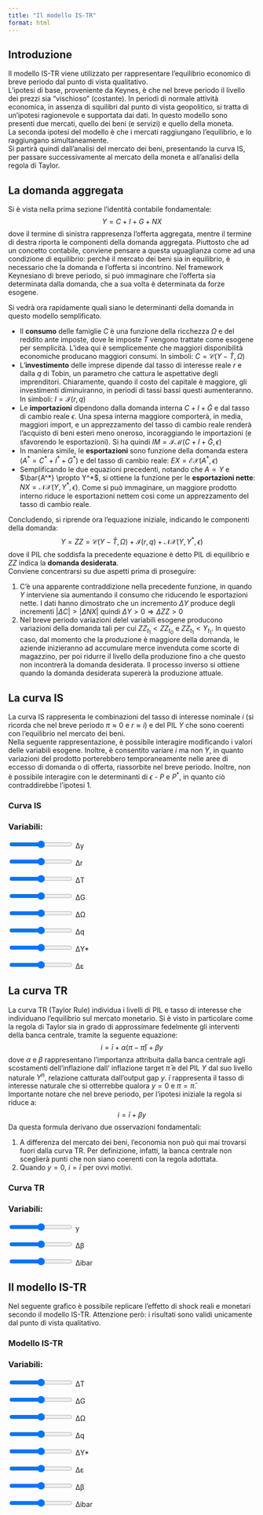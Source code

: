 ```yaml
---
title: "Il modello IS-TR"
format: html
---
```


<script src="https://d3js.org/d3.v7.min.js"></script>

## Introduzione

Il modello IS-TR viene utilizzato per rappresentare l'equilibrio economico di breve periodo dal punto di vista qualitativo.   
L'ipotesi di base, proveniente da Keynes, è che nel breve periodo il livello dei prezzi sia "vischioso" (costante). In periodi di normale attività economica, in assenza di squilibri dal punto di vista geopolitico, si tratta di un'ipotesi ragionevole e supportata dai dati. In questo modello sono presenti due mercati, quello dei beni (e servizi) e quello della moneta.  
La seconda ipotesi del modello è che i mercati raggiungano l'equilibrio, e lo raggiungano simultaneamente.  
Si partirà quindi dall'analisi del mercato dei beni, presentando la curva IS, per passare successivamente al mercato della moneta e all'analisi della regola di Taylor.  

## La domanda aggregata

Si è vista nella prima sezione l'identità contabile fondamentale:
$$
    Y=C+I+G+NX
$$
dove il termine di sinistra rappresenza l'offerta aggregata, mentre il termine di destra riporta le componenti della domanda aggregata. Piuttosto che ad un concetto contabile, conviene pensare a questa uguaglianza come ad una condizione di equilibrio: perchè il mercato dei beni sia in equilibrio, è necessario che la domanda e l'offerta si incontrino. Nel framework Keynesiano di breve periodo, si può immaginare che l'offerta sia determinata dalla domanda, che a sua volta è determinata da forze esogene.  

Si vedrà ora rapidamente quali siano le determinanti della domanda in questo modello semplificato.  

- Il **consumo** delle famiglie $C$ è una funzione della ricchezza $\Omega$ e del reddito ante imposte, dove le imposte $T$ vengono trattate come esogene per semplicità. L'idea qui è semplicemente che maggiori disponibilità economiche producano maggiori consumi. In simboli: $C=\mathcal{C}\left(Y-\bar{T},\Omega\right)$  
- L'**investimento** delle imprese dipende dal tasso di interesse reale $r$ e dalla $q$ di Tobin, un parametro che cattura le aspettative degli imprenditori. Chiaramente, quando il costo del capitale è maggiore, gli investimenti diminuiranno, in periodi di tassi bassi questi aumenteranno. In simboli: $I=\mathcal{I}\left(r,q\right)$  
- Le **importazioni** dipendono dalla domanda interna $C+I+\bar{G}$ e dal tasso di cambio reale $\epsilon$. Una spesa interna maggiore comporterà, in media, maggiori import, e un apprezzamento del tasso di cambio reale renderà l'acquisto di beni esteri meno oneroso, incoraggiando le importazioni (e sfavorendo le esportazioni). Si ha quindi $IM=\mathcal{IM}\left(C+I+\bar{G},\epsilon\right)$  
- In maniera simile, le **esportazioni** sono funzione della domanda estera ($A^*=C^*+I^*+G^*$) e del tasso di cambio reale: $EX=\mathcal{EX}\left(A^*,\epsilon\right)$  
- Semplificando le due equazioni precedenti, notando che $A \propto Y$ e $\bar{A^*} \propto Y^*$, si ottiene la funzione per le **esportazioni nette**: $NX=\mathcal{NX}\left(Y,Y^*,\epsilon\right)$. Come si può immaginare, un maggiore prodotto interno riduce le esportazioni nettem così come un apprezzamento del tasso di cambio reale.

Concludendo, si riprende ora l'equazione iniziale, indicando le componenti della domanda:
$$
    Y = ZZ = \mathcal{C}\left(Y-\bar{T},\Omega\right) + \mathcal{I}\left(r,q\right) + \mathcal{NX}\left(Y,Y^*,\epsilon\right)
$$
dove il PIL che soddisfa la precedente equazione è detto PIL di equilibrio e $ZZ$ indica la **domanda desiderata**.  
Conviene concentrarsi su due aspetti prima di proseguire:  

1. C'è una apparente contraddizione nella precedente funzione, in quando $Y$ interviene sia aumentando il consumo che riducendo le esportazioni nette. I dati hanno dimostrato che un incremento $\Delta Y$ produce degli incrementi $|\Delta C| > |\Delta NX|$ quindi $\Delta Y >0 \Rightarrow \Delta ZZ >0$  
2. Nel breve periodo variazioni delel variabili esogene producono variazioni della domanda tali per cui $ZZ_{t_1}<ZZ_{t_0}$ e $ZZ_{t_1}<Y_{t_1}$. In questo caso, dal momento che la produzione è maggiore della domanda, le aziende inizieranno ad accumulare merce invenduta come scorte di magazzino, per poi ridurre il livello della produzione fino a che questo non incontrerà la domanda desiderata. Il processo inverso si ottiene quando la domanda desiderata supererà la produzione attuale.  

## La curva IS

La curva IS rappresenta le combinazioni del tasso di interesse nominale $i$ (si ricorda che nel breve periodo $\pi \approx 0$ e $r \approx i$) e del PIL $Y$ che sono coerenti con l'equilibrio nel mercato dei beni.  
Nella seguente rappresentazione, è possibile interagire modificando i valori delle variabili esogene. Inoltre, è consentito variare $i$ ma non $Y$, in quanto variazioni del prodotto porterebbero temporaneamente nelle aree di eccesso di domanda o di offerta, riassorbite nel breve periodo. Inoltre, non è possibile interagire con le determinanti di $\epsilon$ - $P$ e $P^*$, in quanto ciò contraddirebbe l'ipotesi 1.  

<div id="wrapper">
<div id="container1">
<h3 class="slider-title">Curva IS</h3>
</div>
<div id="sliders-container">
<h3 class="slider-title">Variabili:</h3>

<input type="range" id="delta_y" min="-0.7" max="0.7" step="0.02" value="0" class="slider">
<label for="Δy">Δy</label>

<input type="range" id="delta_r" min="-0.5" max="0.5" step="0.02" value="0" class="slider">
<label for="Δr">Δr</label>

<input type="range" id="delta_T" min="-0.5" max="0.5" step="0.02" value="0" class="slider">
<label for="ΔT">ΔT</label>

<input type="range" id="delta_G" min="-0.5" max="0.5" step="0.02" value="0" class="slider">
<label for="ΔG">ΔG</label>

<input type="range" id="delta_O" min="-0.5" max="0.5" step="0.02" value="0" class="slider">
<label for="ΔΩ">ΔΩ</label>

<input type="range" id="delta_q" min="-0.5" max="0.5" step="0.02" value="0" class="slider">
<label for="Δq">Δq</label>

<input type="range" id="delta_Ystar" min="-0.5" max="0.5" step="0.02" value="0" class="slider">
<label for="ΔY*">ΔY*</label>

<input type="range" id="delta_e" min="-0.5" max="0.5" step="0.02" value="0" class="slider">
<label for="Δε">Δε</label>

</div>
</div>

<script type="module">
import * as d3 from "https://cdn.jsdelivr.net/npm/d3@7/+esm";

// Declare the chart dimensions and margins.
const width = 500;
const height = 500;
const marginTop = 0;
const marginRight = 0;
const marginBottom = 0;
const marginLeft = 0;

// Declare the x (horizontal position) scale.
const x = d3.scaleLinear()
    .domain([-1, 1])
    .range([marginLeft, width - marginRight]);

// Declare the y (vertical position) scale.
const y = d3.scaleLinear()
    .domain([-1, 1])
    .range([height - marginBottom, marginTop]);

// Create the SVG container.
const svg = d3.create("svg")
    .attr("width", width)
    .attr("height", height);

svg.append("rect")
  .attr("width", width)
  .attr("height", height)
  .attr("fill", "white");

// Add the x-axis line (without ticks/labels).
svg.append("g")
    .attr("transform", `translate(0,${height - marginBottom})`)
    .attr("stroke", "silver")
    .attr("stroke-width", 3)
    .append("line")
    .attr("x1", marginLeft)
    .attr("x2", width - marginRight)
    .attr("y1", 0)
    .attr("y2", 0);

// Add the y-axis line (without ticks/labels).
svg.append("g")
    .attr("transform", `translate(${marginLeft},0)`)
    .attr("stroke", "silver")
    .attr("stroke-width", 3)
    .append("line")
    .attr("x1", 0)
    .attr("x2", 0)
    .attr("y1", marginTop)
    .attr("y2", height - marginBottom);

// Add the upper-line
svg.append("g")
    .attr("transform", `translate(0,${marginTop})`)
    .attr("stroke", "silver")
    .attr("stroke-width", 3)
    .append("line")
    .attr("x1", marginLeft)
    .attr("x2", width - marginRight)
    .attr("y1", 0)
    .attr("y2", 0);

// Add the right-line
svg.append("g")
    .attr("transform", `translate(${width-marginLeft},0)`)
    .attr("stroke", "silver")
    .attr("stroke-width", 3)
    .append("line")
    .attr("x1", 0)
    .attr("x2", 0)
    .attr("y1", marginTop)
    .attr("y2", height - marginBottom);

// Create the line generator.
const line = d3.line()
    .x(d => x(d.x))
    .y(d => y(d.y));

// Generate initial data.

const IS_ = d3.range(-0.8, 0.8, 0.02).map(d => ({ x: d, y: -d }));
let IS = d3.range(-0.8, 0.8, 0.02).map(d => ({ x: d, y: -d }));
let x_eq = 0
let y_eq = 0


// Append the original reference line.
svg.append("path")
    .datum(IS_)
    .attr("fill", "none")
    .attr("stroke", "#525252")
    .attr("stroke-width", 2)
    .attr("d", line);

// Append the dynamic IS curve.
const ISLine = svg.append("path")
    .datum(IS)
    .attr("fill", "none")
    .attr("stroke", "#04AA6D")
    .attr("stroke-width", 4)
    .attr("d", line);

// Append equilibrium point
let initialX = x(x_eq)
let initialY = y(y_eq)
let initialRadius = 7.5

const dot = svg.append("circle")
    .attr("cx", initialX)
    .attr("cy", initialY)
    .attr("r", initialRadius)
    .attr("fill", "red");

// Append various text
svg.append("text")
  .attr("x", x(0)) 
  .attr("y", y(-.95))
  .attr("text-anchor", "middle")
  .attr("dy", ".35em")
  .style("fill", "#525252")
  .style("font-size", "16px")
  .text("Y");

svg.append("text")
  .attr("x", x(-.95)) 
  .attr("y", y(0))
  .attr("text-anchor", "middle")
  .attr("dy", ".35em")
  .style("fill", "#525252")
  .style("font-size", "16px")
  .text("i");

svg.append("text")
  .attr("x", x(-.5)) 
  .attr("y", y(-.5))
  .attr("text-anchor", "middle")
  .attr("dy", ".35em")
  .style("fill", "silver")
  .style("font-size", "12px")
  .text("ECCESSO DI DOMANDA");

svg.append("text")
  .attr("x", x(.5)) 
  .attr("y", y(.5))
  .attr("text-anchor", "middle")
  .attr("dy", ".35em")
  .style("fill", "silver")
  .style("font-size", "12px")
  .text("ECCESSO DI OFFERTA");

// Function to update the IS curve when sliders change.
function updateLine() {

    let delta_y = parseFloat(document.getElementById("delta_y").value);
    let delta_r = parseFloat(document.getElementById("delta_r").value);
    let delta_T = parseFloat(document.getElementById("delta_T").value);
    let delta_G = parseFloat(document.getElementById("delta_G").value);
    let delta_O = parseFloat(document.getElementById("delta_O").value);
    let delta_q = parseFloat(document.getElementById("delta_q").value);
    let delta_Ystar = parseFloat(document.getElementById("delta_Ystar").value);
    let delta_e = parseFloat(document.getElementById("delta_e").value);
    let exog_values = -delta_T + delta_G + delta_O + delta_q + delta_Ystar - delta_e;

    // Update IS curve data
    IS = d3.range(-0.8, 0.8, 0.02).map(d => ({ x: d, y: exog_values - d }));

    // Update the line with new data
    ISLine.datum(IS)
        .attr("d", line);

    // Update equilibrium
    x_eq = - delta_r
    y_eq = exog_values - x_eq

    // Update equilibrium point
    dot.attr("cx", x(x_eq+delta_y))
        .attr("cy", y(y_eq))


}

// Attach event listeners to sliders
document.querySelectorAll("input[type=range]").forEach(slider => {
    slider.addEventListener("input", updateLine);
});

const yslider = d3.select("#delta_y");
yslider.on("change", function() {
    let delta_r = parseFloat(document.getElementById("delta_r").value)
    dot.transition()
        .duration(500)
        .attr("cx", x(- delta_r))
    yslider.property("value", 0);
});

// Append the SVG element.
document.getElementById("container1").appendChild(svg.node());

</script>


## La curva TR

La curva TR (Taylor Rule) individua i livelli di PIL e tasso di interesse che individuano l'equilibrio sul mercato monetario. Si è visto in particolare come la regola di Taylor sia in grado di approssimare fedelmente gli interventi della banca centrale, tramite la seguente equazione:
$$
    i = \bar{i} + \alpha\left(\pi-\bar{\pi}\right) + \beta y
$$
dove $\alpha$ e $\beta$ rappresentano l'importanza attribuita dalla banca centrale agli scostamenti dell'inflazione dall' inflazione target $\bar{\pi}$ e del PIL $Y$ dal suo livello naturale $Y^n$, relazione catturata dall'output gap $y$. $\bar{i}$ rappresenta il tasso di interesse naturale che si otterrebbe qualora $y=0$ e $\pi=\bar{\pi}$.  
Importante notare che nel breve periodo, per l'ipotesi iniziale la regola si riduce a:
$$
    i = \bar{i} + \beta y
$$
Da questa formula derivano due osservazioni fondamentali:  

1. A differenza del mercato dei beni, l'economia non può qui mai trovarsi fuori dalla curva TR. Per definizione, infatti, la banca centrale non sceglierà punti che non siano coerenti con la regola adottata.  
2. Quando $y=0$, $i=\bar{i}$ per ovvi motivi.

<div id="wrapper">
<div id="container2">
<h3 class="slider-title">Curva TR</h3>
</div>
<div id="sliders-container">
<h3 class="slider-title">Variabili:</h3>

<input type="range" id="y" min="-0.5" max="0.5" step="0.02" value="0" class="slider">
<label for="y">y</label>

<input type="range" id="delta_beta" min="-1" max="1" step="0.02" value="0" class="slider">
<label for="Δβ">Δβ</label>

<input type="range" id="delta_ibar" min="-0.5" max="0.5" step="0.02" value="0" class="slider">
<label for="Δibar">Δibar</label>

</div>
</div>

<script type="module">
import * as d3 from "https://cdn.jsdelivr.net/npm/d3@7/+esm";

// Declare the chart dimensions and margins.
const width = 500;
const height = 500;
const marginTop = 0;
const marginRight = 0;
const marginBottom = 0;
const marginLeft = 0;

// Declare the x (horizontal position) scale.
const x = d3.scaleLinear()
    .domain([-1, 1])
    .range([marginLeft, width - marginRight]);

// Declare the y (vertical position) scale.
const y = d3.scaleLinear()
    .domain([-1, 1])
    .range([height - marginBottom, marginTop]);

// Create the SVG container.
const svg = d3.create("svg")
    .attr("width", width)
    .attr("height", height);

svg.append("rect")
  .attr("width", width)
  .attr("height", height)
  .attr("fill", "white");

// Add the x-axis line (without ticks/labels).
svg.append("g")
    .attr("transform", `translate(0,${height - marginBottom})`)
    .attr("stroke", "silver")
    .attr("stroke-width", 3)
    .append("line")
    .attr("x1", marginLeft)
    .attr("x2", width - marginRight)
    .attr("y1", 0)
    .attr("y2", 0);

// Add the y-axis line (without ticks/labels).
svg.append("g")
    .attr("transform", `translate(${marginLeft},0)`)
    .attr("stroke", "silver")
    .attr("stroke-width", 3)
    .append("line")
    .attr("x1", 0)
    .attr("x2", 0)
    .attr("y1", marginTop)
    .attr("y2", height - marginBottom);

// Add the upper-line
svg.append("g")
    .attr("transform", `translate(0,${marginTop})`)
    .attr("stroke", "silver")
    .attr("stroke-width", 3)
    .append("line")
    .attr("x1", marginLeft)
    .attr("x2", width - marginRight)
    .attr("y1", 0)
    .attr("y2", 0);

// Add the right-line
svg.append("g")
    .attr("transform", `translate(${width-marginLeft},0)`)
    .attr("stroke", "silver")
    .attr("stroke-width", 3)
    .append("line")
    .attr("x1", 0)
    .attr("x2", 0)
    .attr("y1", marginTop)
    .attr("y2", height - marginBottom);

// Create the line generator.
const line = d3.line()
    .x(d => x(d.x))
    .y(d => y(d.y));

// Generate initial data.

const TR_ = d3.range(-0.8, 0.8, 0.02).map(d => ({ x: d, y: d }));
let TR = d3.range(-0.8, 0.8, 0.02).map(d => ({ x: d, y: d }));
let x_eq = 0
let y_eq = 0


// Append the original reference line.
svg.append("path")
    .datum(TR_)
    .attr("fill", "none")
    .attr("stroke", "#525252")
    .attr("stroke-width", 2)
    .attr("d", line);

// Append the dynamic TR curve.
const TRLine = svg.append("path")
    .datum(TR)
    .attr("fill", "none")
    .attr("stroke", "#8A2BE2")
    .attr("stroke-width", 4)
    .attr("d", line);

// Append equilibrium point
let initialX = x(x_eq)
let initialY = y(y_eq)
let initialRadius = 7.5

const dot = svg.append("circle")
    .attr("cx", initialX)
    .attr("cy", initialY)
    .attr("r", initialRadius)
    .attr("fill", "red");

// Append various text
svg.append("text")
  .attr("x", x(0)) 
  .attr("y", y(-.95))
  .attr("text-anchor", "middle")
  .attr("dy", ".35em")
  .style("fill", "#525252")
  .style("font-size", "16px")
  .text("Y");

svg.append("text")
  .attr("x", x(-.95)) 
  .attr("y", y(0))
  .attr("text-anchor", "middle")
  .attr("dy", ".35em")
  .style("fill", "#525252")
  .style("font-size", "16px")
  .text("i");

// Function to update the TR curve when sliders change.
function updateLine() {

    let y_ = parseFloat(document.getElementById("y").value);
    let delta_beta = parseFloat(document.getElementById("delta_beta").value);
    let delta_ibar = parseFloat(document.getElementById("delta_ibar").value);

    // Update TR curve data
    TR = d3.range(-0.8, 0.8, 0.02).map(d => ({ x: d, y: delta_ibar + ( 1 + delta_beta ) * d }));

    // Update the line with new data
    TRLine.datum(TR)
        .attr("d", line);

    // Update equilibrium
    x_eq = y_
    y_eq = delta_ibar + ( 1 + delta_beta ) * x_eq

    // Update equilibrium point
    dot.attr("cx", x(x_eq))
       .attr("cy", y(y_eq))


}

// Attach event listeners to sliders
document.querySelectorAll("input[type=range]").forEach(slider => {
    slider.addEventListener("input", updateLine);
});

// Append the SVG element.
document.getElementById("container2").appendChild(svg.node());

</script>

## Il modello IS-TR

Nel seguente grafico è possibile replicare l'effetto di shock reali e monetari secondo il modello IS-TR. Attenzione però: i risultati sono validi unicamente dal punto di vista qualitativo.

<div id="wrapper">
<div id="container3">
<h3 class="slider-title">Modello IS-TR</h3>
</div>
<div id="sliders-container">
<h3 class="slider-title">Variabili:</h3>

<input type="range" id="delta_T_IS_TR" min="-0.5" max="0.5" step="0.02" value="0" class="slider">
<label for="ΔT">ΔT</label>

<input type="range" id="delta_G_IS_TR" min="-0.5" max="0.5" step="0.02" value="0" class="slider">
<label for="ΔG">ΔG</label>

<input type="range" id="delta_O_IS_TR" min="-0.5" max="0.5" step="0.02" value="0" class="slider">
<label for="ΔΩ">ΔΩ</label>

<input type="range" id="delta_q_IS_TR" min="-0.5" max="0.5" step="0.02" value="0" class="slider">
<label for="Δq">Δq</label>

<input type="range" id="delta_Ystar_IS_TR" min="-0.5" max="0.5" step="0.02" value="0" class="slider">
<label for="ΔY*">ΔY*</label>

<input type="range" id="delta_e_IS_TR" min="-0.5" max="0.5" step="0.02" value="0" class="slider">
<label for="Δε">Δε</label>

<input type="range" id="delta_beta_IS_TR" min="-1" max="1" step="0.02" value="0" class="slider">
<label for="Δβ">Δβ</label>

<input type="range" id="delta_ibar_IS_TR" min="-0.5" max="0.5" step="0.02" value="0" class="slider">
<label for="Δibar">Δibar</label>

</div>
</div>

<script type="module">
import * as d3 from "https://cdn.jsdelivr.net/npm/d3@7/+esm";

// Declare the chart dimensions and margins.
const width = 500;
const height = 500;
const marginTop = 0;
const marginRight = 0;
const marginBottom = 0;
const marginLeft = 0;

// Declare the x (horizontal position) scale.
const x = d3.scaleLinear()
    .domain([-1, 1])
    .range([marginLeft, width - marginRight]);

// Declare the y (vertical position) scale.
const y = d3.scaleLinear()
    .domain([-1, 1])
    .range([height - marginBottom, marginTop]);

// Create the SVG container.
const svg = d3.create("svg")
    .attr("width", width)
    .attr("height", height);

svg.append("rect")
  .attr("width", width)
  .attr("height", height)
  .attr("fill", "white");

// Add the x-axis line (without ticks/labels).
svg.append("g")
    .attr("transform", `translate(0,${height - marginBottom})`)
    .attr("stroke", "silver")
    .attr("stroke-width", 3)
    .append("line")
    .attr("x1", marginLeft)
    .attr("x2", width - marginRight)
    .attr("y1", 0)
    .attr("y2", 0);

// Add the y-axis line (without ticks/labels).
svg.append("g")
    .attr("transform", `translate(${marginLeft},0)`)
    .attr("stroke", "silver")
    .attr("stroke-width", 3)
    .append("line")
    .attr("x1", 0)
    .attr("x2", 0)
    .attr("y1", marginTop)
    .attr("y2", height - marginBottom);

// Add the upper-line
svg.append("g")
    .attr("transform", `translate(0,${marginTop})`)
    .attr("stroke", "silver")
    .attr("stroke-width", 3)
    .append("line")
    .attr("x1", marginLeft)
    .attr("x2", width - marginRight)
    .attr("y1", 0)
    .attr("y2", 0);

// Add the right-line
svg.append("g")
    .attr("transform", `translate(${width-marginLeft},0)`)
    .attr("stroke", "silver")
    .attr("stroke-width", 3)
    .append("line")
    .attr("x1", 0)
    .attr("x2", 0)
    .attr("y1", marginTop)
    .attr("y2", height - marginBottom);

// Create the line generator.
const line = d3.line()
    .x(d => x(d.x))
    .y(d => y(d.y));

// Generate initial data.

const IS_ = d3.range(-0.8, 0.8, 0.02).map(d => ({ x: d, y: -d }));
let IS = d3.range(-0.8, 0.8, 0.02).map(d => ({ x: d, y: -d }));
const TR_ = d3.range(-0.8, 0.8, 0.02).map(d => ({ x: d, y: d }));
let TR = d3.range(-0.8, 0.8, 0.02).map(d => ({ x: d, y: d }));
let x_eq = 0
let y_eq = 0

// Append the original reference line.
svg.append("path")
    .datum(IS_)
    .attr("fill", "none")
    .attr("stroke", "#525252")
    .attr("stroke-width", 2)
    .attr("d", line);

// Append the dynamic IS curve.
const ISLine = svg.append("path")
    .datum(IS)
    .attr("fill", "none")
    .attr("stroke", "#04AA6D")
    .attr("stroke-width", 4)
    .attr("d", line);

// Append the original reference line.
svg.append("path")
    .datum(TR_)
    .attr("fill", "none")
    .attr("stroke", "#525252")
    .attr("stroke-width", 2)
    .attr("d", line);

// Append the dynamic TR curve.
const TRLine = svg.append("path")
    .datum(TR)
    .attr("fill", "none")
    .attr("stroke", "#8A2BE2")
    .attr("stroke-width", 4)
    .attr("d", line);

// Append equilibrium point
let initialX = x(x_eq)
let initialY = y(y_eq)
let initialRadius = 7.5

const dot = svg.append("circle")
    .attr("cx", initialX)
    .attr("cy", initialY)
    .attr("r", initialRadius)
    .attr("fill", "red");

// Append various text
svg.append("text")
  .attr("x", x(0)) 
  .attr("y", y(-.95))
  .attr("text-anchor", "middle")
  .attr("dy", ".35em")
  .style("fill", "#525252")
  .style("font-size", "16px")
  .text("Y");

svg.append("text")
  .attr("x", x(-.95)) 
  .attr("y", y(0))
  .attr("text-anchor", "middle")
  .attr("dy", ".35em")
  .style("fill", "#525252")
  .style("font-size", "16px")
  .text("i");

// Function to update the curves when sliders change.
function updateLine() {
    
    let delta_T = parseFloat(document.getElementById("delta_T_IS_TR").value);
    let delta_G = parseFloat(document.getElementById("delta_G_IS_TR").value);
    let delta_O = parseFloat(document.getElementById("delta_O_IS_TR").value);
    let delta_q = parseFloat(document.getElementById("delta_q_IS_TR").value);
    let delta_Ystar = parseFloat(document.getElementById("delta_Ystar_IS_TR").value);
    let delta_e = parseFloat(document.getElementById("delta_e_IS_TR").value);
    let exog_values = -delta_T + delta_G + delta_O + delta_q + delta_Ystar - delta_e;
    let delta_beta = parseFloat(document.getElementById("delta_beta_IS_TR").value);
    let delta_ibar = parseFloat(document.getElementById("delta_ibar_IS_TR").value);

    // Update IS curve data
    IS = d3.range(-0.8, 0.8, 0.02).map(d => ({ x: d, y: exog_values - d }));

    // Update the line with new data
    ISLine.datum(IS)
        .attr("d", line);

    // Update TR curve data
    TR = d3.range(-0.8, 0.8, 0.02).map(d => ({ x: d, y: delta_ibar + ( 1 + delta_beta ) * d }));

    // Update the line with new data
    TRLine.datum(TR)
        .attr("d", line);

    // Update equilibrium
    x_eq = ( exog_values - delta_ibar ) / ( 2 + delta_beta )
    y_eq = ( exog_values + delta_beta * exog_values + delta_ibar ) / ( 2 + delta_beta )

    // Update equilibrium point
    dot.attr("cx", x(x_eq))
        .attr("cy", y(y_eq))

}

// Attach event listeners to sliders
document.querySelectorAll("input[type=range]").forEach(slider => {
    slider.addEventListener("input", updateLine);
});

// Append the SVG element.
document.getElementById("container3").appendChild(svg.node());

</script>